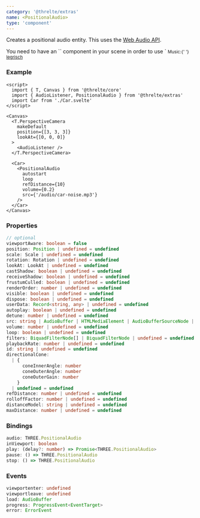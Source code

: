 ```yaml
---
category: '@threlte/extras'
name: <PositionalAudio>
type: 'component'
---
```


Creates a positional audio entity.
This uses the [Web Audio API](https://developer.mozilla.org/en-US/Web/API/Web_Audio_API).

<Tip type="tip">
You need to have an `<AudioListener>` component in your scene in order to use `<Audio>`and `<PositionalAudio>`components.
</Tip>

<Example path="extras/positional-audio" />

<small>
  Music:{' '}
  <a
    href="https://legrisch.com"
    target="_blank"
  >
    legrisch
  </a>
</small>

### Example

```svelte
<script>
  import { T, Canvas } from '@threlte/core'
  import { AudioListener, PositionalAudio } from '@threlte/extras'
  import Car from './Car.svelte'
</script>

<Canvas>
  <T.PerspectiveCamera
    makeDefault
    position={[3, 3, 3]}
    lookAt={[0, 0, 0]}
  >
    <AudioListener />
  </T.PerspectiveCamera>

  <Car>
    <PositionalAudio
      autostart
      loop
      refDistance={10}
      volume={0.2}
      src={'/audio/car-noise.mp3'}
    />
  </Car>
</Canvas>
```

### Properties

```ts
// optional
viewportAware: boolean = false
position: Position | undefined = undefined
scale: Scale | undefined = undefined
rotation: Rotation | undefined = undefined
lookAt: LookAt | undefined = undefined
castShadow: boolean | undefined = undefined
receiveShadow: boolean | undefined = undefined
frustumCulled: boolean | undefined = undefined
renderOrder: number | undefined = undefined
visible: boolean | undefined = undefined
dispose: boolean | undefined = undefined
userData: Record<string, any> | undefined = undefined
autoplay: boolean | undefined = undefined
detune: number | undefined = undefined
src: string | AudioBuffer | HTMLMediaElement | AudioBufferSourceNode | MediaStream | undefined = undefined
volume: number | undefined = undefined
loop: boolean | undefined = undefined
filters: BiquadFilterNode[] | BiquadFilterNode | undefined = undefined
playbackRate: number | undefined = undefined
id: string | undefined = undefined
directionalCone:
  | {
      coneInnerAngle: number
      coneOuterAngle: number
      coneOuterGain: number
    }
  | undefined = undefined
refDistance: number | undefined = undefined
rolloffFactor: number | undefined = undefined
distanceModel: string | undefined = undefined
maxDistance: number | undefined = undefined
```

### Bindings

```ts
audio: THREE.PositionalAudio
inViewport: boolean
play: (delay?: number) => Promise<THREE.PositionalAudio>
pause: () => THREE.PositionalAudio
stop: () => THREE.PositionalAudio
```

### Events

```ts
viewportenter: undefined
viewportleave: undefined
load: AudioBuffer
progress: ProgressEvent<EventTarget>
error: ErrorEvent
```

